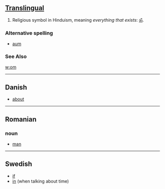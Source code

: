 ==[[Translingual]]==

#Religious symbol in Hinduism, meaning ''everything that exists'': [[ॐ]].

===Alternative spelling===
*[[aum]]

===See Also===
[[w:om]]
----

==Danish==
* [[about]]
----

==Romanian==
===noun===
* [[man]]

----
==Swedish==
* [[if]]
* [[in]] (when talking about time)